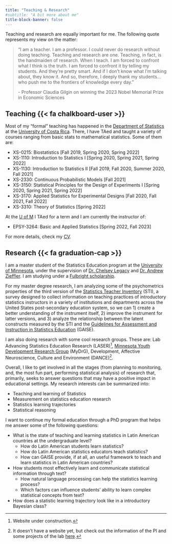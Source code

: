 ```yaml
---
title: "Teaching & Research"
#subtitle: "A bit more about me"
title-block-banner: false
---
```


Teaching and research are equally important for me. The following quote represents my view on the matter:

> "I am a teacher. I am a professor. I could never do research without doing teaching. Teaching and research are one. Teaching, in fact, is the handmaiden of research. When I teach. I am forced to confront what I think is the truth. I am forced to confront it by telling my students. And they're pretty smart. And if I don't know what I'm talking about, they know it. And so, therefore, I deeply thank my students...who push me to the frontiers of knowledge every day."
>
> \- Professor Claudia Gilgin on winning the 2023 Nobel Memorial Prize in Economic Sciences

## Teaching {{< fa chalkboard-user >}}

Most of my "formal" teaching has happened in the [Department of Statistics](https://estadistica.ucr.ac.cr/) at the [University of Costa Rica](https://www.ucr.ac.cr/). There, I have TAed and taught a variety of courses ranging from basic stats to mathematical statistics. Some of them are:

-   XS-0215: Biostatistics [Fall 2019, Spring 2020, Spring 2022]
-   XS-1110: Introduction to Statistics I [Spring 2020, Spring 2021, Spring 2022]
-   XS-1130: Introduction to Statistics II [Fall 2019, Fall 2020, Summer 2020, Fall 2021]
-   XS-2330: Continuous Probabilistic Models [Fall 2021]
-   XS-3150: Statistical Principles for the Design of Experiments I [Spring 2020, Spring 2021, Spring 2022]
-   XS-3170: Applied Statistics for Experimental Designs [Fall 2020, Fall 2021, Fall 2022]
-   XS-3310: Theory of Statistics [Spring 2022]

At the [U of M](https://twin-cities.umn.edu/) I TAed for a term and I am currently the instructor of:

-   EPSY-3264: Basic and Applied Statistics [Spring 2022, Fall 2023]

For more details, check my [CV](cv/cv-pablo-vivas.pdf).

## Research {{< fa graduation-cap >}}

I am a master student of the Statistics Education program at the [University of Minnesota](https://twin-cities.umn.edu/), under the supervision of [Dr. Chelsey Legacy](https://edpsych.umn.edu/chelsey-legacy) and [Dr. Andrew Zieffler](https://edpsych.umn.edu/andrew-zieffler). I am studying under a [Fulbright scholarship](https://foreign.fulbrightonline.org/about/foreign-student-program).

For my master degree research, I am analyzing some of the psychometrics properties of the third version of the [Statistics Teacher Inventory](https://jse.amstat.org/v20n1/zieffler.pdf) (STI), a survey designed to collect information on teaching practices of introductory statistics instructors in a variety of institutions and departments across the United States post-secondary education system, so we can 1) create a better understanding of the instrument itself, 2) improve the instrument for latter versions, and 3) analyze the relationship between the latent constructs measured by the STI and the [Guidelines for Assessment and Instruction in Statistics Education](https://www.amstat.org/docs/default-source/amstat-documents/gaisecollege_full.pdf) (GAISE).

I am also doing research with some cool research groups. These are: Lab Advancing Statistics Education Research (LASER)[^1], [Minnesota Youth Development Research Group](https://sites.google.com/view/mnydrg/home) (MyDrG), Development, Affective Neuroscience, Culture and Environment (DANCE)[^2].

[^1]: Website under construction.

[^2]: It doesn't have a website yet, but check out the information of the PI and some projects of the lab [here](https://icd.umn.edu/people/kaip/).

Overall, I like to get involved in all the stages (from planning to monitoring, and, the most fun part, performing statistical analysis) of research that, primarily, seeks to answer questions that may have a positive impact in educational settings. My research interests can be summarized into:

- Teaching and learning of Statistics
- Measurement on statistics education research
- Statistics learning trajectories
- Statistical reasoning

I want to continue my formal education through a PhD program that helps me answer some of the following questions:

- What is the state of teaching and learning statistics in Latin American countries at the undergraduate level?
    - How do Latin American students learn statistics?
    - How do Latin American statistics educators teach statistics?
    - How can GAISE provide, if at all, an useful framework to teach and learn statistics in Latin American countries?
- How students most effectively learn and communicate statistical information through text?
    - How natural language processing can help the statistics learning process?
    - Which factors can influence students’ ability to learn complex statistical concepts from text?
- How does a statistic learning trajectory look like in a introductory Bayesian class?
